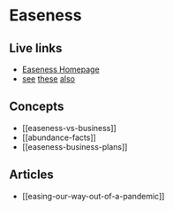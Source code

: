 # Easeness

## Live links

- [Easeness Homepage](https://easeness.business)
- [see](https://easeness.biz) [these](https://easiness.biz) [also](https://easiness.business)

## Concepts

- [[easeness-vs-business]]
- [[abundance-facts]]
- [[easeness-business-plans]]

## Articles

- [[easing-our-way-out-of-a-pandemic]]
<!-- - [[shake-it-easy-baby]] -->


